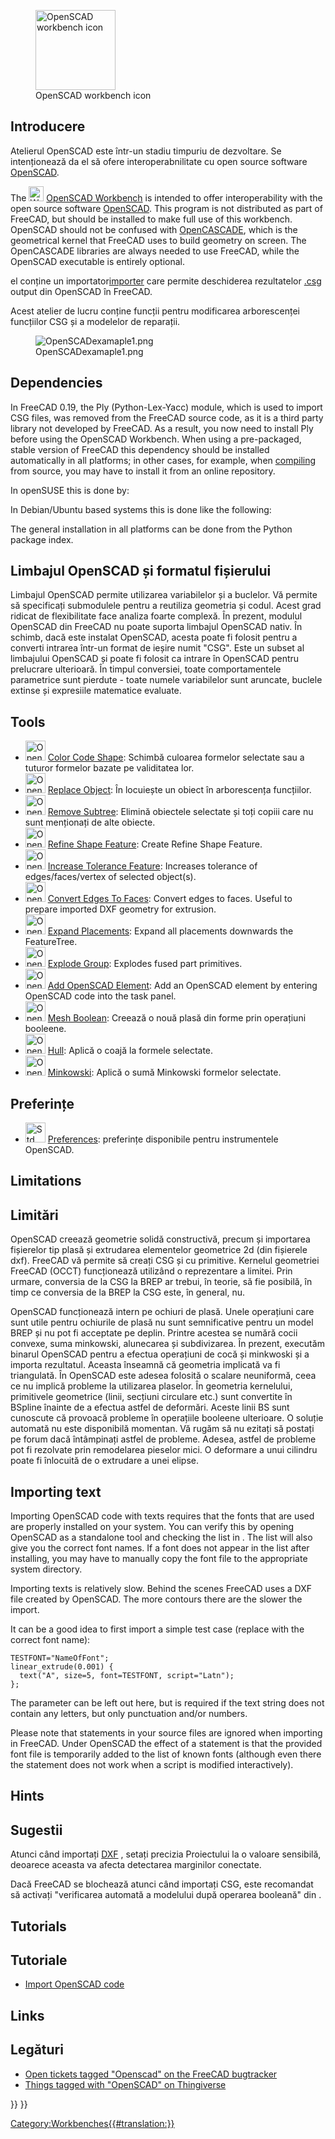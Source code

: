 <languages/>

{{Docnav
|[[Mesh_Workbench|Mesh Workbench]]
|[[Part_Workbench|Part Workbench]]
|IconL=Workbench_Mesh.svg
|IconR=Workbench_Part.svg
}}

[[Image:Workbench_OpenSCAD.svg|thumb|128px|OpenSCAD workbench icon]]

{{TOCright}}

<span id="Introduction"></span>
== Introducere ==
Atelierul OpenSCAD este într-un stadiu timpuriu de dezvoltare. Se intenționează da el să ofere interoperabnilitate cu open source software [http://www.openscad.org/ OpenSCAD].

The [[Image:Workbench_OpenSCAD.svg|24px]] [[OpenSCAD_Workbench|OpenSCAD Workbench]] is intended to offer interoperability with the open source software [http://www.openscad.org/ OpenSCAD]. This program is not distributed as part of FreeCAD, but should be installed to make full use of this workbench. OpenSCAD should not be confused with [[OpenCASCADE|OpenCASCADE]], which is the geometrical kernel that FreeCAD uses to build geometry on screen. The OpenCASCADE libraries are always needed to use FreeCAD, while the OpenSCAD executable is entirely optional.

el conține un importator[[OpenSCAD_CSG|importer]] care permite deschiderea rezultatelor [[OpenSCAD_CSG|.csg]] output din OpenSCAD în FreeCAD.

Acest atelier de lucru conține funcții pentru modificarea arborescenței funcțiilor CSG și a modelelor de reparații.

[[Image:OpenSCADexamaple1.png]]

== Dependencies ==

In FreeCAD 0.19, the Ply (Python-Lex-Yacc) module, which is used to import CSG files, was removed from the FreeCAD source code, as it is a third party library not developed by FreeCAD. As a result, you now need to install Ply before using the OpenSCAD Workbench. When using a pre-packaged, stable version of FreeCAD this dependency should be installed automatically in all platforms; in other cases, for example, when [[Compiling|compiling]] from source, you may have to install it from an online repository.

In openSUSE this is done by:

{{Code|code=
sudo zypper install python3-ply
}}

In Debian/Ubuntu based systems this is done like the following:

{{Code|code=
sudo apt install python3-ply
}}

The general installation in all platforms can be done from the Python package index.

{{Code|code=
pip3 install --user ply
}}

<span id="OpenSCAD_language_and_file_format"></span>
== Limbajul OpenSCAD și formatul fișierului ==

Limbajul OpenSCAD permite utilizarea variabilelor și a buclelor. Vă permite să specificați submodulele pentru a reutiliza geometria și codul. Acest grad ridicat de flexibilitate face analiza foarte complexă. În prezent, modulul OpenSCAD din FreeCAD nu poate suporta limbajul OpenSCAD nativ.
În schimb, dacă este instalat OpenSCAD, acesta poate fi folosit pentru a converti intrarea într-un format de ieșire numit "CSG". Este un subset al limbajului OpenSCAD și poate fi folosit ca intrare în OpenSCAD pentru prelucrare ulterioară.
În timpul conversiei, toate comportamentele parametrice sunt pierdute - toate numele variabilelor sunt aruncate, buclele extinse și expresiile matematice evaluate.

== Tools ==

<div class="mw-translate-fuzzy">
* [[Image:OpenSCAD_ColorCodeShape.png|32px]] [[OpenSCAD_ColorCodeShape|Color Code Shape]]: Schimbă culoarea formelor selectate sau a tuturor formelor bazate pe validitatea lor.
* [[Image:OpenSCAD_ReplaceObject.png|32px]] [[OpenSCAD_ReplaceObject|Replace Object]]: În locuiește un obiect în arborescența funcțiilor.
* [[Image:OpenSCAD_RemoveSubtree.png|32px]] [[OpenSCAD_RemoveSubtree|Remove Subtree]]: Elimină obiectele selectate și toți copiii care nu sunt menționați de alte obiecte.
* [[Image:OpenSCAD_RefineShapeFeature.png|32px]] [[OpenSCAD_RefineShapeFeature|Refine Shape Feature]]: Create Refine Shape Feature.
* [[Image:OpenSCAD_IncreaseTolerance.png|32px]] [[OpenSCAD_IncreaseTolerance|Increase Tolerance Feature]]: Increases tolerance of edges/faces/vertex of selected object(s).
* [[Image:OpenSCAD_Edgestofaces.png|32px]] [[OpenSCAD_Edgestofaces|Convert Edges To Faces]]: Convert edges to faces. Useful to prepare imported DXF geometry for extrusion.
* [[Image:OpenSCAD_ExpandPlacements.png|32px]] [[OpenSCAD_ExpandPlacements|Expand Placements]]: Expand all placements downwards the FeatureTree.
* [[Image:OpenSCAD_ExplodeGroup.png|32px]] [[OpenSCAD_ExplodeGroup|Explode Group]]: Explodes fused part primitives.
* [[Image:OpenSCAD_AddOpenSCADElement.png|32px]] [[OpenSCAD_AddOpenSCADElement|Add OpenSCAD Element]]: Add an OpenSCAD element by entering OpenSCAD code into the task panel.
* [[Image:OpenSCAD_MeshBoolean.png|32px]] [[OpenSCAD_MeshBoolean|Mesh Boolean]]: Creează o nouă plasă  din forme prin operațiuni booleene.
* [[Image:OpenSCAD_Hull.png|32px]] [[OpenSCAD_Hull|Hull]]: Aplică o coajă la formele selectate.
* [[Image:OpenSCAD_Minkowski.png|32px]] [[OpenSCAD_Minkowski|Minkowski]]: Aplică o sumă Minkowski formelor selectate.
</div>

<span id="Preferences"></span>
== Preferințe ==

* [[Image:Std_DlgParameter.png|32px]] [[OpenSCAD_Preferences|Preferences]]: preferințe disponibile pentru instrumentele OpenSCAD.

== Limitations ==

<div class="mw-translate-fuzzy">
== Limitări ==
OpenSCAD creează geometrie solidă constructivă, precum și importarea fișierelor tip plasă și extrudarea elementelor geometrice 2d (din fișierele dxf). FreeCAD vă permite să creați CSG și cu primitive. Kernelul geometriei FreeCAD (OCCT) funcționează utilizând o reprezentare a limitei.
Prin urmare, conversia de la CSG la BREP ar trebui, în teorie, să fie posibilă, în timp ce conversia de la BREP la CSG este, în general, nu.
</div>

<div class="mw-translate-fuzzy">
OpenSCAD funcționează intern pe ochiuri de plasă. Unele operațiuni care sunt utile pentru ochiurile de plasă nu sunt semnificative pentru un model BREP și nu pot fi acceptate pe deplin. Printre acestea se numără cocii convexe, suma minkowski, alunecarea și subdivizarea. În prezent, executăm binarul OpenSCAD pentru a efectua operațiuni de cocă și minkwoski și a importa rezultatul. Aceasta înseamnă că geometria implicată va fi triangulată. În OpenSCAD este adesea folosită o scalare neuniformă, ceea ce nu implică probleme la utilizarea plaselor. În geometria kernelului, primitivele geometrice (linii, secțiuni circulare etc.) sunt convertite în BSpline înainte de a efectua astfel de deformări. Aceste linii BS sunt cunoscute că provoacă probleme în operațiile booleene ulterioare. O soluție automată nu este disponibilă momentan. Vă rugăm să nu ezitați să postați pe forum dacă întâmpinați astfel de probleme. Adesea, astfel de probleme pot fi rezolvate prin remodelarea pieselor mici. O deformare a unui cilindru poate fi înlocuită de o extrudare a unei elipse.
</div>

== Importing text ==

Importing OpenSCAD code with texts requires that the fonts that are used are properly installed on your system. You can verify this by opening OpenSCAD as a standalone tool and checking the list in {{MenuCommand|Help → Font List}}. The list will also give you the correct font names. If a font does not appear in the list after installing, you may have to manually copy the font file to the appropriate system directory.

Importing texts is relatively slow. Behind the scenes FreeCAD uses a DXF file created by OpenSCAD. The more contours there are the slower the import.

It can be a good idea to first import a simple test case (replace {{Incode|NameOfFont}} with the correct font name):

<pre>
TESTFONT="NameOfFont";
linear_extrude(0.001) {
  text("A", size=5, font=TESTFONT, script="Latn");
};
</pre>

The {{Incode|<nowiki>script="Latn"</nowiki>}} parameter can be left out here, but is required if the text string does not contain any letters, but only punctuation and/or numbers.

Please note that {{Incode|<nowiki>use <FONT>;</nowiki>}} statements in your source files are ignored when importing in FreeCAD. Under OpenSCAD the effect of a {{Incode|use}} statement is that the provided font file is temporarily added to the list of known fonts (although even there the statement does not work when a script is modified interactively).

== Hints ==

== Sugestii ==
Atunci când importați [[DXF]] , setați precizia Proiectului la o valoare sensibilă, deoarece aceasta va afecta detectarea marginilor conectate.

Dacă FreeCAD se blochează atunci când importați CSG, este recomandat să activați "verificarea automată a modelului după operarea booleană" din  {{MenuCommand|Menu → Edit → Preferences → Part Design → Model setting}}.

== Tutorials ==

== Tutoriale ==
* [[Import_OpenSCAD_code|Import OpenSCAD code]]

== Links ==

<div class="mw-translate-fuzzy">
== Legături ==
* [https://freecadweb.org/tracker/search.php?tag_string=OpenSCAD Open tickets tagged "Openscad" on the FreeCAD bugtracker]
* [http://www.thingiverse.com/tag:openscad Things tagged with "OpenSCAD" on Thingiverse]
</div>


<div class="mw-translate-fuzzy">
{{Docnav
|[[Mesh_Workbench|Mesh Workbench]]
|[[Part_Workbench|Part Workbench]]
|IconL=Workbench_Mesh.svg
|IconR=Workbench_Part.svg
}}
</div>

{{OpenSCAD Tools navi{{#translation:}}}}
{{Userdocnavi{{#translation:}}}}
[[Category:Workbenches{{#translation:}}]]